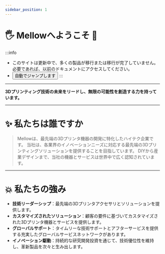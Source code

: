 ```yaml
---
sidebar_position: 1
---
```


# 🖐 Mellowへようこそ 🎉️

:::info
* このサイトは更新中で、多くの製品が移行または移行が完了していません。必要であれば、以前のドキュメントにアクセスしてください。
* <Button variant="contained" disableElevation component="a" rel="noopener" href="https://mellow-old.klipper.cn/#/">自動でジャンプします</Button>
:::
---

**3Dプリンティング技術の未来をリードし、無限の可能性を創造する力を持っています。**

---

# ✨ 私たちは誰ですか

> Mellowは、最先端の3Dプリンタ機器の開発に特化したハイテク企業です。
> 当社は、各業界のイノベーションニーズに対応する最先端の3Dプリンティングソリューションを提供することを目指しています。
> DIYから産業デザインまで、当社の機器とサービスは世界中で広く認知されています。

---

# 💥 私たちの強み

- **技術リーダーシップ**：最先端の3Dプリンタアクセサリとソリューションを提供します。
- **カスタマイズされたソリューション**：顧客の要件に基づいてカスタマイズされた3Dプリンタ機器とサービスを提供します。
- **グローバルサポート**：タイムリーな技術サポートとアフターサービスを提供する充実したグローバルサービスネットワークがあります。
- **イノベーション駆動**：持続的な研究開発投資を通じて、技術優位性を維持し、革新製品を次々と生み出します。
